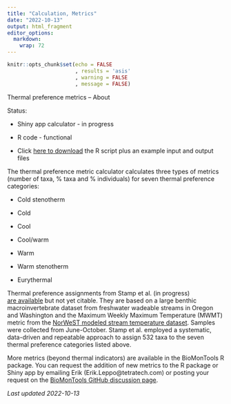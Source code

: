 ```yaml
---
title: "Calculation, Metrics"
date: "2022-10-13"
output: html_fragment
editor_options: 
  markdown: 
    wrap: 72
---
```


```r
knitr::opts_chunk$set(echo = FALSE
                      , results = 'asis'
                      , warning = FALSE
                      , message = FALSE)
```

Thermal preference metrics – About

Status: 

*	Shiny app calculator - in progress

*	R code - functional

  +	Click [here to download](links/ThermalMetrics_Rscript_TestFiles_20221013.zip)
  the R script plus an example input and output files

The thermal preference metric calculator calculates three types of metrics (number of taxa, % taxa and % individuals) for seven thermal preference categories: 

*	Cold stenotherm

*	Cold

*	Cool

*	Cool/warm

*	Warm

*	Warm stenotherm

*	Eurythermal

Thermal preference assignments from Stamp et al. (in progress)  
[are available](ORWA_Shinyapp_ThermPref_20220914.xlsx) but not yet citable. They are based on a large benthic macroinvertebrate dataset from freshwater wadeable streams in Oregon and Washington and the Maximum Weekly Maximum Temperature (MWMT) metric from the 
<a href="https://www.fs.usda.gov/rm/boise/AWAE/projects/NorWeST/ModeledStreamTemperatureScenarioMaps.shtml" target="_blank">NorWeST modeled stream temperature dataset</a>.
Samples were collected from June-October. Stamp et al. employed a systematic, data-driven and repeatable approach to assign 532 taxa to the seven thermal preference categories listed above.

More metrics (beyond thermal indicators) are available in the BioMonTools R package. You can request the addition of new metrics to the R package or Shiny app by emailing Erik (Erik.Leppo@tetratech.com) or posting your request on the 
<a href="https://github.com/leppott/BioMonTools/discussions" target="_blank">BioMonTools GitHub discussion page</a>.

*Last updated 2022-10-13*
